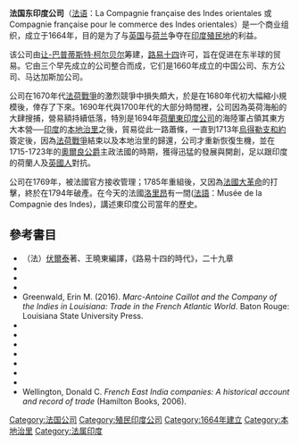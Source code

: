 {{noteTA
|G1=TO
|1=zh-cn:本地治里;zh-hk:本地治里;zh-tw:朋迪治里;
}}
{{Infobox company
| type = [[股份有限公司|股份有限公司]]
| industry = [[貿易|貿易]]
| company_name = 法國東印度公司
| company_logo = [[Image:Armoiries_de_la_Compagnie_des_Indes_Orientales.jpg|280px]]
| fate =西元1769年法國官方接收管理;西元1785年重組,西元1794年破產
| successor = <!--company merged into etc.-->
| foundation =西元1664年
| location =洛里昂
}}
'''法国东印度公司'''（[[法语|法语]]：La Compagnie française des Indes orientales 或 Compagnie française pour le commerce des Indes orientales）是一个商业组织，成立于1664年，目的是为了与[[英国东印度公司|英国]]与[[荷兰东印度公司|荷兰]]争夺在[[歐洲國家在印度的殖民地|印度殖民地]]的利益。

该公司由[[让-巴普蒂斯特·柯尔贝尔|让-巴普蒂斯特·柯尔贝尔]]筹建，[[路易十四|路易十四]]许可，旨在促进在东半球的贸易。它由三个早先成立的公司整合而成，它们是1660年成立的中国公司、东方公司、马达加斯加公司。

公司在1670年代[[法荷戰爭|法荷戰爭]]的激烈競爭中損失頗大，於是在1680年代初大幅縮小規模後，倖存了下來。1690年代與1700年代的大部分時間裡，公司因為英荷海船的大肆搜捕，營易額持續低落，特別是1694年[[荷蘭東印度公司|荷蘭東印度公司]]的海陸軍占領其東方大本營──[[印度|印度]]的[[本地治里|本地治里]]之後，貿易從此一路蕭條，一直到1713年[[烏得勒支和約|烏得勒支和約]]簽定後，因為[[西班牙王位繼承戰爭|法荷戰爭]]結束以及本地治里的歸還，公司才重新恢復生機，並在1715-1723年的[[腓力二世_(奧爾良公爵)|奧爾良公爵]]主政法國的時期，獲得迅猛的發展與開創，足以跟印度的荷蘭人及[[英國東印度公司|英國人]]對抗。

公司在1769年，被法國官方接收管理；1785年重組後，又因為[[法國大革命|法國大革命]]的打擊，終於在1794年破產。在今天的法國[[洛里昂|洛里昂]]有一間{{link-fr|東印度公司博物館|Musée de la Compagnie des Indes}}([[法語|法語]]：Musée de la Compagnie des Indes)，講述東印度公司當年的歷史。

== 參考書目 ==
*（法）[[伏爾泰|伏爾泰]]著、王曉東編譯，《路易十四的時代》，二十九章
*{{Cite book |last=Ames|first=Glenn J. |title=Colbert, Mercantilism, and the French Quest for Asian Trade|year=1996|publisher=Northern Illinois University Press|location=DeKalb, IL|isbn=0-87580-207-9 }}
*{{Cite book |last=Boucher |first=P. |title=The Shaping of the French Colonial Empire: A Bio-Bibliography of the Careers of Richelieu, Fouquet and Colbert |authorlink= |coauthors= |year=1985 |publisher=Garland |location=New York |isbn= }}
*{{Cite book |last1=Doyle |first1=William |authorlink=William Doyle (historian) |title=The Oxford History of the French Revolution |edition=2 |year=1990 |publisher=Oxford University Press |location=Oxford; New York |isbn=978-0-19-925298-5 |url-access=registration |url=https://archive.org/details/oxfordhistoryoff00doyl }}
*Greenwald, Erin M. (2016). ''Marc-Antoine Caillot and the Company of the Indies in Louisiana: Trade in the French Atlantic World.'' Baton Rouge: Louisiana State University Press. {{ISBN|9780807162859}}
*{{Cite book |last=Lokke |first=C. L. |title=France and the Colonial Question: A Study of Contemporary French Public Opinion, 1763-1801 |authorlink= |coauthors= |year=1932 |publisher=Columbia University Press |location=New York |isbn= }}
*{{Cite book |last=Malleson |first=G. B. |title=History of the French in India |authorlink=George Bruce Malleson |coauthors= |year=1893 |publisher=W.H. Allen & Co |location=London |isbn= |url=https://archive.org/details/historyoffrenchi00mallrich}}
*{{Cite book |last=Sen |first=S. P. |title=The French in India, 1763-1816 |url=https://archive.org/details/dli.csl.4927 |authorlink= |coauthors= |year=1958 |publisher=Firma K.L. Mukhopadhyay |location=Calcutta |isbn= |asin=B000HINRSC  }}
*{{Cite book |last=Sen |first=S. P. |title=The French in India: First Establishment and Struggle |authorlink= |coauthors= |year=1947 |publisher=University of Calcutta Press |location=Calcutta |isbn= }}
*{{Cite book |title=The French Revolution 1787–1799 |last=Soboul |first=Albert |authorlink=Albert Soboul |year=1975 |publisher=Vintage |location=New York |isbn=0-394-71220-X |url=https://books.google.com/books?id=2gt4AAAAIAAJ&dq=isbn:039471220X&cd=1 |accessdate=2011-01-01 |archive-date=2020-10-05 |archive-url=https://web.archive.org/web/20201005095939/https://books.google.com/books?id=2gt4AAAAIAAJ&dq=isbn%3A039471220X&cd=1 |dead-url=no }}
*{{Cite book |last=Subramanian |first=Lakshmi, ed. |title=French East India Company and the Trade of the Indian Ocean: A Collection of Essays by Indrani Chatterjee |authorlink= |coauthors= |year=1999 |publisher=Munshiram Publishers |location=Delhi |isbn= }}
*{{Cite book |title=Orientalism in early Modern France |last=McAbe |first=Ina Baghdiantz |year=2008 |publisher=Berg |location= |isbn=978-1-84520-374-0 |url=https://books.google.com/books?id=LK0iAQAAIAAJ&dq=isbn:9781845203740&cd=1 |accessdate=2011-01-01 |archive-date=2020-10-05 |archive-url=https://web.archive.org/web/20201005095944/https://books.google.com/books?id=LK0iAQAAIAAJ&dq=isbn%3A9781845203740&cd=1 |dead-url=no }}
* Wellington, Donald C. ''French East India companies: A historical account and record of trade'' (Hamilton Books, 2006).
{{特许公司}}
{{Authority control}}
[[Category:法国公司|Category:法国公司]]
[[Category:殖民印度公司|Category:殖民印度公司]]
[[Category:1664年建立|Category:1664年建立]]
[[Category:本地治里|Category:本地治里]]
[[Category:法属印度|Category:法属印度]]
